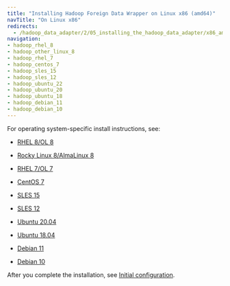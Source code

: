 ```yaml
---
title: "Installing Hadoop Foreign Data Wrapper on Linux x86 (amd64)"
navTitle: "On Linux x86"
redirects:
  - /hadoop_data_adapter/2/05_installing_the_hadoop_data_adapter/x86_amd64
navigation:
- hadoop_rhel_8
- hadoop_other_linux_8
- hadoop_rhel_7
- hadoop_centos_7
- hadoop_sles_15
- hadoop_sles_12
- hadoop_ubuntu_22
- hadoop_ubuntu_20
- hadoop_ubuntu_18
- hadoop_debian_11
- hadoop_debian_10
---
```


For operating system-specific install instructions, see:

  - [RHEL 8/OL 8](hadoop_rhel_8)

  - [Rocky Linux 8/AlmaLinux 8](hadoop_other_linux_8)
  - [RHEL 7/OL 7](hadoop_rhel_7)
  - [CentOS 7](hadoop_centos_7)
  - [SLES 15](hadoop_sles_15)
  - [SLES 12](hadoop_sles_12)
  - [Ubuntu 20.04](hadoop_ubuntu_20)
  - [Ubuntu 18.04](hadoop_ubuntu_18)
  - [Debian 11](hadoop_debian_11)
  - [Debian 10](hadoop_debian_10)

After you complete the installation, see [Initial configuration](../../configuring).
